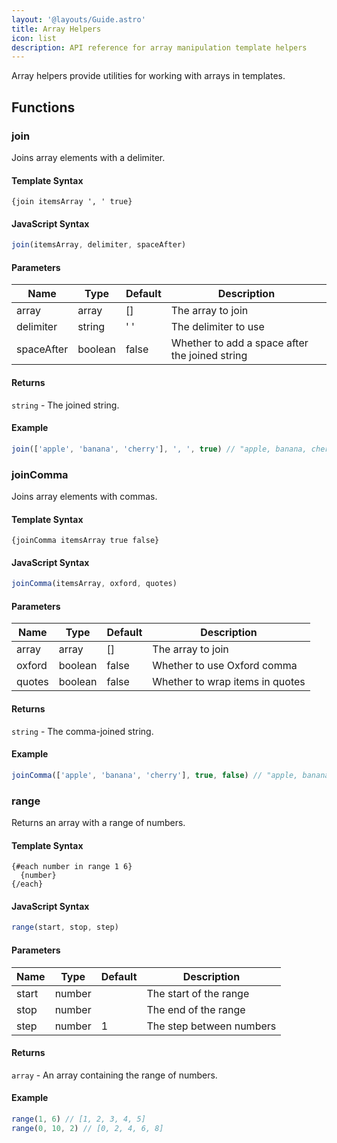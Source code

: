 ```yaml
---
layout: '@layouts/Guide.astro'
title: Array Helpers
icon: list
description: API reference for array manipulation template helpers
---
```


Array helpers provide utilities for working with arrays in templates.

## Functions

### join
Joins array elements with a delimiter.

#### Template Syntax
```sui
{join itemsArray ', ' true}
```

#### JavaScript Syntax
```javascript
join(itemsArray, delimiter, spaceAfter)
```

#### Parameters
| Name       | Type    | Default | Description |
|------------|---------|---------|-------------|
| array      | array   | []      | The array to join |
| delimiter  | string  | ' '     | The delimiter to use |
| spaceAfter | boolean | false   | Whether to add a space after the joined string |

#### Returns
`string` - The joined string.

#### Example
```javascript
join(['apple', 'banana', 'cherry'], ', ', true) // "apple, banana, cherry "
```

### joinComma
Joins array elements with commas.

#### Template Syntax
```sui
{joinComma itemsArray true false}
```

#### JavaScript Syntax
```javascript
joinComma(itemsArray, oxford, quotes)
```

#### Parameters
| Name   | Type    | Default | Description |
|--------|---------|---------|-------------|
| array  | array   | []      | The array to join |
| oxford | boolean | false   | Whether to use Oxford comma |
| quotes | boolean | false   | Whether to wrap items in quotes |

#### Returns
`string` - The comma-joined string.

#### Example
```javascript
joinComma(['apple', 'banana', 'cherry'], true, false) // "apple, banana, and cherry"
```

### range
Returns an array with a range of numbers.

#### Template Syntax
```sui
{#each number in range 1 6}
  {number}
{/each}
```

#### JavaScript Syntax
```javascript
range(start, stop, step)
```

#### Parameters
| Name  | Type   | Default | Description |
|-------|--------|---------|-------------|
| start | number |         | The start of the range |
| stop  | number |         | The end of the range |
| step  | number | 1       | The step between numbers |

#### Returns
`array` - An array containing the range of numbers.

#### Example
```javascript
range(1, 6) // [1, 2, 3, 4, 5]
range(0, 10, 2) // [0, 2, 4, 6, 8]
```
